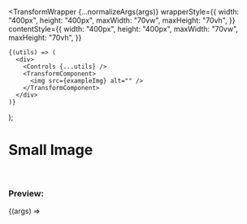 


  <TransformWrapper
    {...normalizeArgs(args)}
    wrapperStyle={{
      width: "400px",
      height: "400px",
      maxWidth: "70vw",
      maxHeight: "70vh",
    }}
    contentStyle={{
      width: "400px",
      height: "400px",
      maxWidth: "70vw",
      maxHeight: "70vh",
    }}
  >
    {(utils) => (
      <div>
        <Controls {...utils} />
        <TransformComponent>
          <img src={exampleImg} alt="" />
        </TransformComponent>
      </div>
    )}
  </TransformWrapper>
);

<Meta
  title="Examples/Small Image"
  component={TransformWrapper}
  argTypes={argsTypes}
/>

# Small Image

<br />

### Preview:

<Canvas>
  <Story name="Small Image">{(args) => <Template {...args} />}</Story>
</Canvas>

## Component API

<ArgsTable story="Small Image" />
